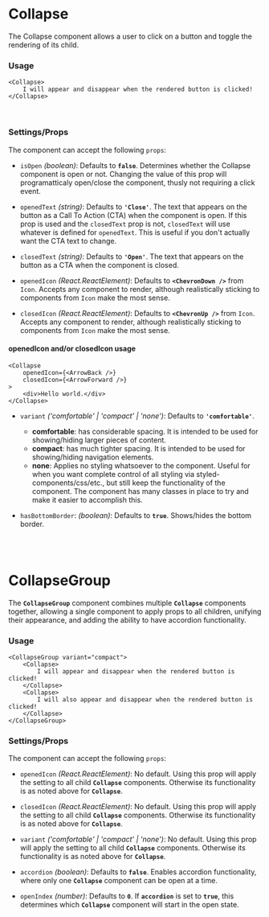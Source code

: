 # Collapse

The Collapse component allows a user to click on a button and toggle the rendering of its child.

### Usage

```tsx
<Collapse>
    I will appear and disappear when the rendered button is clicked!
</Collapse>
```

<br />

### Settings/Props

The component can accept the following `props`:

* `isOpen` *(boolean)*: Defaults to **`false`**. Determines whether the Collapse component is open or not. Changing the value of this prop will programatticaly open/close the component, thusly not requiring a click event.

* `openedText` *(string)*: Defaults to **`'Close'`**. The text that appears on the button as a Call To Action (CTA) when the component is open. If this prop is used and the `closedText` prop is not, `closedText` will use whatever is defined for `openedText`. This is useful if you don't actually want the CTA text to change.

* `closedText` *(string)*: Defaults to **`'Open'`**. The text that appears on the button as a CTA when the component is closed.

* `openedIcon` *(React.ReactElement)*: Defaults to **`<ChevronDown />`** from `Icon`. Accepts any component to render, although realistically sticking to components from `Icon` make the most sense.

* `closedIcon` *(React.ReactElement)*: Defaults to **`<ChevronUp />`** from `Icon`. Accepts any component to render, although realistically sticking to components from `Icon` make the most sense.

#### openedIcon and/or closedIcon usage

```tsx
<Collapse
    openedIcon={<ArrowBack />}
    closedIcon={<ArrowForward />}
>
    <div>Hello world.</div>
</Collapse>
```

* `variant` *('comfortable' | 'compact' | 'none')*: Defaults to **`'comfortable'`**.
    * **comfortable**: has considerable spacing. It is intended to be used for showing/hiding larger pieces of content.
    * **compact**: has much tighter spacing. It is intended to be used for showing/hiding navigation elements.
    * **none**: Applies no styling whatsoever to the component. Useful for when you want complete control of all styling via styled-components/css/etc., but still keep the functionality of the component. The component has many classes in place to try and make it easier to accomplish this.

* `hasBottomBorder`: *(boolean)*: Defaults to **`true`**. Shows/hides the bottom border.

<br /><br />

# CollapseGroup

The **`CollapseGroup`** component combines multiple **`Collapse`** components together, allowing a single component to apply props to all children, unifying their appearance, and adding the ability to have accordion functionality.

### Usage

```tsx
<CollapseGroup variant="compact">
    <Collapse>
        I will appear and disappear when the rendered button is clicked!
    </Collapse>
    <Collapse>
        I will also appear and disappear when the rendered button is clicked!
    </Collapse>
</CollapseGroup>
```

### Settings/Props

The component can accept the following `props`:

* `openedIcon` *(React.ReactElement)*: No default. Using this prop will apply the setting to all child **`Collapse`** components. Otherwise its functionality is as noted above for **`Collapse`**.

* `closedIcon` *(React.ReactElement)*: No default. Using this prop will apply the setting to all child **`Collapse`** components. Otherwise its functionality is as noted above for **`Collapse`**.

* `variant` *('comfortable' | 'compact' | 'none')*: No default. Using this prop will apply the setting to all child **`Collapse`** components. Otherwise its functionality is as noted above for **`Collapse`**.

* `accordion` *(boolean)*: Defaults to **`false`**. Enables accordion functionality, where only one **`Collapse`** component can be open at a time.

* `openIndex` *(number)*: Defaults to **`0`**. If **`accordion`** is set to **`true`**, this determines which **`Collapse`** component will start in the open state.

<br /><br />